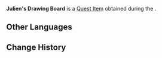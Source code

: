 {{Item Infobox
|id           = 120291
|image        = Item Julien's Sketch.png
|type         = Quest Items
|description  = A sketch bearing a strange mix of colors.
|source1      = [[An Artist Adrift (Part 2)|An Artist Adrift]]
}}
'''Julien's Drawing Board''' is a [[Quest Item]] obtained during the {{Quest|An Artist Adrift (Part 2)}}.

==Other Languages==
{{Other Languages|default_hidden=1
|en      = Julien's Sketch
|zhs     = 于连的画稿
|zhs_rm  = Yúlián de Huàgǎo
|zht     = 于連的畫稿
|zht_rm  = Yúlián de Huàgǎo
|ja      = ジュリアンのスケッチ
|ja_rm   = Jurian no Sukecchi
|ko      = 줄리앙의 스케치
|ko_rm   = 
|es      = Boceto de Julien
|fr      = Croquis de Julien
|ru      = Набросок Жюльена
|th      = ภาพสเก็ตช์ของ Julien
|th_rm   = 
|vi      = Phác Họa Của Julien
|de      = Juliens Skizze
|id      = Sketsa Julien
|pt      = Esboço de Julien
|tr      = Julien'ın Çizimi
|it      = Bozza di Julien
}}

==Change History==
{{Change History|3.6}}